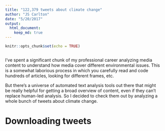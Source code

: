 ```yaml
---
title: "122,379 tweets about climate change"
author: "JS Carlton"
date: "5/20/2017"
output:
  html_document:
    keep_md: true
---
```


```r
knitr::opts_chunk$set(echo = TRUE)
```
```r

```

I've spent a significant chunk of my professional career analyzing media content to understand how media cover different environmental issues. This is a somewhat laborious process in which you carefully read and code hundreds of articles, looking for different frames, etc.

But there's a universe of automated text analysis tools out there that might be really helpful for getting a broad overview of content, even if they can't replace human-led analysis. So I decided to check them out by analyzing a whole bunch of tweets about climate change.

# Downloading tweets
